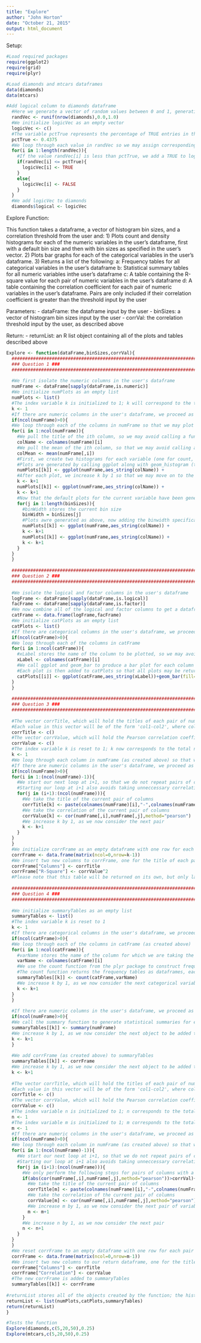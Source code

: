 ```yaml
---
title: "Explore"
author: "John Horton"
date: "October 21, 2015"
output: html_document
---
```


Setup:

```r
#Load required packages
require(ggplot2)
require(grid)
require(plyr)

#Load diamonds and mtcars dataframes
data(diamonds)
data(mtcars)

#Add logical column to diamonds dataframe
  #Here we generate a vector of random values between 0 and 1, generating a random value for each row in the user's dataframe
  randVec <- runif(nrow(diamonds),0.0,1.0)
  #We initialize logicVec as an empty vector
  logicVec <- c()
  #The variable pctTrue represents the percentage of TRUE entries in the new logical column of the user's dataframe; we use 0.4375 as per Professor G's posted interpretation of the logical column
  pctTrue <- 0.4375
  #We loop through each value in randVec so we may assign corresponding values to logicVec
  for(i in 1:length(randVec)){
    #If the value randVec[i] is less than pctTrue, we add a TRUE to logicVec; otherwise, we add a FALSE to logicVec
    if(randVec[i] <= pctTrue){
      logicVec[i] <- TRUE
    }
    else{
      logicVec[i] <- FALSE
    }
  }
  #We add logicVec to diamonds
  diamonds$logical <- logicVec
```

Explore Function:

This function takes a dataframe, a vector of histogram bin sizes, and a correlation threshold from the user and:
1) Plots count and density histograms for each of the numeric variables in the user's    dataframe, first with a default bin size and then with bin sizes as specified in     the user's vector.
2) Plots bar graphs for each of the categorical variables in the user's dataframe.
3) Returns a list of the following:
  a: Frequency tables for all categorical variables in the user's dataframe
  b: Statistical summary tables for all numeric variables inthe user's dataframe
  c: A table containing the R-square value for each pair of numeric variables in the      user's dataframe
  d: A table containing the correlation coefficient for each pair of numeric              variables in the user's dataframe. Pairs are only included if their correlation      coefficient is greater than the threshold input by the user

Parameters:
 - dataFrame: the dataframe input by the user
 - binSizes: a vector of histogram bin sizes input by the user
 - corrVal: the correlation threshold input by the user, as described above
 
Return:
 - returnList: an R list object containing all of the plots and tables described above

```r
Explore <- function(dataFrame,binSizes,corrVal){
  ##############################################################################
  ### Question 1 ###
  ##############################################################################
  
  #We first isolate the numeric columns in the user's dataframe
  numFrame <- dataFrame[sapply(dataFrame,is.numeric)]
  #We initialize numPlots as an empty list
  numPlots <- list()
  #The index variable k is initialized to 1; k will correspond to the total number of plots in numPlots
  k <- 1
  #If there are numeric columns in the user's dataframe, we proceed as follows
  if(ncol(numFrame)>0){
  #We loop through each of the columns in numFrame so that we may plot each of the numeric columns in the user's dataframe
  for(i in 1:ncol(numFrame)){
    #We pull the title of the ith column, so we may avoid calling a function in our aes_string call below
    colName <- colnames(numFrame)[i]
    #We pull the mean of the ith column, so that we may avoid calling a function in our geom_vline call below
    colMean <- mean(numFrame[,i])
    #First, we create two histograms for each variable (one for count, another for density) with default bin sizes. These default plots are generated as the bin sizes input by the user may all be unreasonably small or large for some variables, depending on their range.
    #Plots are generated by calling ggplot along with geom_histogram (to plot the histogram) and geom_vline (to plot the vertical line at the variable's mean)
    numPlots[[k]] <- ggplot(numFrame,aes_string(colName)) +                                 geom_histogram(fill="blue") + geom_vline(xintercept=colMean,color="red")
    #After each plot, we increase k by 1 so that we may move on to the next plot
    k <- k+1
    numPlots[[k]] <- ggplot(numFrame,aes_string(colName)) +                               geom_histogram(aes(y=..density..),fill="blue") +                                      geom_vline(xintercept=colMean,color="red")
    k <- k+1
    #Now that the default plots for the current variable have been generated, we loop through each of the bin sizes input by the user
    for(j in 1:length(binSizes)){
      #binWidth stores the current bin size
      binWidth = binSizes[j]
      #Plots awre generated as above, now adding the binwidth specification
      numPlots[[k]] <- ggplot(numFrame,aes_string(colName)) +                                 geom_histogram(binwidth=binWidth,fill="blue") +                                       geom_vline(xintercept=colMean,color="red")
      k <- k+1
      numPlots[[k]] <- ggplot(numFrame,aes_string(colName)) +                               geom_histogram(aes(y=..density..),binwidth=binWidth,fill="blue") +                    geom_vline(xintercept=colMean,color="red")
      k <- k+1
    }
  }
  }
  
  ##############################################################################
  ### Question 2 ###
  ##############################################################################
  
  #We isolate the logical and factor columns in the user's dataframe
  logFrame <- dataFrame[sapply(dataFrame,is.logical)]
  facFrame <- dataFrame[sapply(dataFrame,is.factor)]
  #We now combine all of the logical and factor columns to get a dataframe containing all of the categorical variables in the user's dataframe
  catFrame <- data.frame(logFrame,facFrame)
  #We initialize catPlots as an empty list
  catPlots <- list()
  #If there are categorical columns in the user's dataframe, we proceed as follows
  if(ncol(catFrame)>0){
  #We loop through each of the columns in catFrame
  for(i in 1:ncol(catFrame)){
    #xLabel stores the name of the column to be plotted, so we may avoid calling a function inside our aes call below
    xLabel <- colnames(catFrame)[i]
    #We call ggplot and geom_bar to produce a bar plot for each column in catFrame
    #Each plot is then added to catPlots so that all plots may be returned
    catPlots[[i]] <- ggplot(catFrame,aes_string(xLabel))+geom_bar(fill="grey")
  }
  }
  
  ##############################################################################
  ### Question 3 ###
  ##############################################################################
  
  #The vector corrTitle, which will hold the titles of each pair of numeric columns, is initialized as an empty vector
  #Each value in this vector will be of the form 'col1-col2', where col1 and col2 are the titles of column 1 and column 2
  corrTitle <- c()
  #The vector corrValue, which will hold the Pearson correlation coefficient for each pair of numeric columns, is initialized as an empty vector
  corrValue <- c()
  #The index variable k is reset to 1; k now corresponds to the total number of non-repeating pairs of numeric columns in dataFrame
  k <- 1
  #We loop through each column in numFrame (as created above) so that we may take the correlation between that column and the next
  #If there are numeric columns in the user's dataframe, we proceed as follows
  if(ncol(numFrame)>0){
  for(i in 1:(ncol(numFrame)-1)){
    #We start our next loop at i+1, so that we do not repeat pairs of columns
    #Starting our loop at i+1 also avoids taking unneccessary correlations between a column and itself, i.e. we do not take the correlation between carat and carat, as that is obviously 1
    for(j in (i+1):(ncol(numFrame))){
      #We take the title of the current pair of columns
      corrTitle[k] <- paste(colnames(numFrame)[i],"-",colnames(numFrame)[j],sep="")
      #We take the correlation of the current pair of columns
      corrValue[k] <- cor(numFrame[,i],numFrame[,j],method="pearson")
      #We increase k by 1, as we now consider the next pair
      k <- k+1
    }
  }
  }
  #We initialize corrFrame as an empty dataframe with one row for each pair of columns taken above
  corrFrame <- data.frame(matrix(ncol=0,nrow=k-1))
  #We insert two new columns to corrFrame, one for the title of each pair of columns, another for the r-square for each pair of columns
  corrFrame["Columns"] <- corrTitle
  corrFrame["R-Square"] <- corrValue^2
  #Please note that this table will be returned on its own, but only later on when it is required for Question 4, so as not to be redundant
  
  ##############################################################################
  ### Question 4 ###
  ##############################################################################
  
  #We initialize summaryTables as an empty list
  summaryTables <- list()
  #The index variable k is reset to 1
  k <- 1
  #If there are categorical columns in the user's dataframe, we proceed as follows
  if(ncol(catFrame)>0){
  #We loop through each of the columns in catFrame (as created above)
  for(i in 1:ncol(catFrame)){
    #varName stores the name of the column for which we are taking the next frequency table, so we may avoid calling a function inside our count call below
    varName <- colnames(catFrame)[i]
    #We use the count function from the plyr package to construct frequency tables for each column in catFrame
    #The count function returns the frequency tables as dataframes, each of which is stored in summaryTables so that all tables may be returned 
    summaryTables[[k]] <- count(catFrame,varName)
    #We increase k by 1, as we now consider the next categorical variable
    k <- k+1
  }
  }
  
  #If there are numeric columns in the user's dataframe, we proceed as follows
  if(ncol(numFrame)>0){
  #We call the summary function to generate statistical summaries for each column in numFrame. All tables are added at once.
  summaryTables[[k]] <- summary(numFrame)
  #We increase k by 1, as we now consider the next object to be added to summaryTables
  k <- k+1
  }
  
  #We add corrFrame (as created above) to summaryTables
  summaryTables[[k]] <- corrFrame
  #We increase k by 1, as we now consider the next object to be added to summaryTables
  k <- k+1
  
  #The vector corrTitle, which will hold the titles of each pair of numeric columns, is initialized as an empty vector
  #Each value in this vector will be of the form 'col1-col2', where col1 and col2 are the titles of column 1 and column 2
  corrTitle <- c()
  #The vector corrValue, which will hold the Pearson correlation coefficient for each pair of numeric columns, is initialized as an empty vector
  corrValue <- c()
  #The index variable n is initialized to 1; n corresponds to the total number of non-repeating pairs of numeric columns in dataFrame
  n <- 1
  #The index variable m is initialized to 1; m corresponds to the total number of non-repeating pairs of numeric columns in dataFrame with a correlation greater in absolute value than our threshold
  m <- 1
  #If there are numeric columns in the user's dataframe, we proceed as follows
  if(ncol(numFrame)>0){
  #We loop through each column in numFrame (as created above) so that we may take the correlation between that column and the next
  for(i in 1:(ncol(numFrame)-1)){
    #We start our next loop at i+1, so that we do not repeat pairs of columns
    #Starting our loop at i+1 also avoids taking unneccessary correlations between a column and itself, i.e. we do not take the correlation between carat and carat, as that is obviously 1
    for(j in (i+1):(ncol(numFrame))){
      #We only perform the following steps for pairs of columns with a correlation coefficient that is greater in absolute value than our threshold
      if(abs(cor(numFrame[,i],numFrame[,j],method="pearson"))>corrVal){
        #We take the title of the current pair of columns
        corrTitle[m] <- paste(colnames(numFrame)[i],"-",colnames(numFrame)[j],sep="")
        #We take the correlation of the current pair of columns
        corrValue[m] <- cor(numFrame[,i],numFrame[,j],method="pearson")
        #We increase m by 1, as we now consider the next pair of variables with a high correlation
        m <- m+1
      }
      #We increase n by 1, as we now consider the next pair
      n <- n+1
    }
  }
  }
  #We reset corrFrame to an empty dataframe with one row for each pair of columns taken above with a correlation coefficient greater in absolute value than our threshold
  corrFrame <- data.frame(matrix(ncol=0,nrow=m-1))
  #We insert two new columns to our return dataframe, one for the title of each pair of columns, another for the correlation of each pair of columns
  corrFrame["Columns"] <- corrTitle
  corrFrame["Correlation"] <- corrValue
  #The new corrFrame is added to summaryTables
  summaryTables[[k]] <- corrFrame
  
#returnList stores all of the objects created by the function; the histograms requested in Question 1 are stored in numPlots, the bar graphs requested in Question 2 are stored in catPlots, and all of the tables requested by Questions 3 and 4 are stored in summaryTables
returnList <- list(numPlots,catPlots,summaryTables)
return(returnList)
}

#Tests the function
Explore(diamonds,c(5,20,50),0.25)
Explore(mtcars,c(5,20,50),0.25)
```

